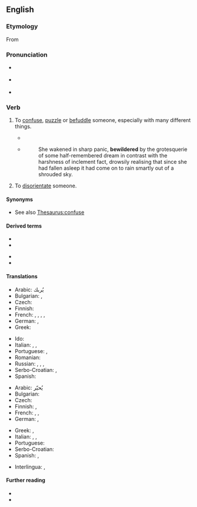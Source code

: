 ==English==

===Etymology===
From {{prefix|be|wilder|lang=en}}

===Pronunciation===
* {{a|UK}} {{IPA|/bɪˈwɪldə(ɹ)/|lang=en}}
* {{a|US}} {{IPA|/bɪˈwɪldəɹ/|lang=en}}
* {{rhymes|ɪldə(ɹ)|lang=en}}

===Verb===
{{en-verb}}

# {{lb|en|transitive}} To [[confuse]], [[puzzle]] or [[befuddle]] someone, especially with many different things.
#: {{ux|en|All the different possible options may '''bewilder''' us.}}
#* {{quote-journal
|lang=en
|date=June 18, 2018
|author=Phil McNulty
|title=Tunisia 1 - 2 England
|work=BBC Sport
|url=https://www.bbc.com/sport/football/44434276
|page=
|passage=It was remarkable that Tunisia reached half-time on level terms as they were often '''bewildered''' by England's pace and movement before being spared by their generosity in front of goal.}}
#* {{RQ:Vance Nobody|II}}
#*: She wakened in sharp panic, '''bewildered''' by the grotesquerie of some half-remembered dream in contrast with the harshness of inclement fact, drowsily realising that since she had fallen asleep it had come on to rain smartly out of a shrouded sky.
# {{lb|en|transitive}} To [[disorientate]] someone.
#: {{ux|en|Don't push me into that maze and '''bewilder''' me.}}

====Synonyms====
* See also [[Thesaurus:confuse]]

====Derived terms====
{{rel-top|Terms derived from ''bewilder''}}
* {{l|en|bewilderedly}}
* {{l|en|bewilderedness}}
{{rel-mid}}
* {{l|en|bewilderer}}
* {{l|en|bewilderment}}
{{rel-bottom}}

====Translations====
{{trans-top|confuse}}
* Arabic: يُربك
* Bulgarian: {{t+|bg|смущавам}}, {{t+|bg|озадачавам}}
* Czech: {{t|cs|zmást}}
* Finnish: {{t+|fi|hämmentää}}
* French: {{t+|fr|déconcerter}}, {{t+|fr|dérouter}}, {{t+|fr|abasourdir}}, {{t+|fr|confondre}}, {{t+|fr|désorienter}}
* German: {{t+|de|verwirren}}, {{t+|de|durcheinanderbringen}}
* Greek: {{t+|el|μπερδεύω|sc=Grek}}
{{trans-mid}}
* Ido: {{t+|io|konfuzeskar}}
* Italian: {{t+|it|confondere}}, {{t+|it|sconcertare}}, {{t|it|disorientare}}
* Portuguese: {{t+|pt|confundir}}, {{t+|pt|desconcertar}}
* Romanian: {{t|ro|a dezorienta}}
* Russian: {{t+|ru|смуща́ть}}, {{t+|ru|ста́вить в тупик}}, {{t+|ru|сбива́ть с толку}}, {{t|ru|приводи́ть в замеша́тельство}}
* Serbo-Croatian: {{t+|sh|zbúniti}}, {{t+|sh|smȅsti}}
* Spanish: {{t+|es|desconcertar}}
{{trans-bottom}}

{{trans-top|disorientate}}
* Arabic: يُحيّر
* Bulgarian: {{t+|bg|обърквам}}
* Czech: {{t|cs|dezorientovat}}
* Finnish: {{t+|fi|eksyttää}}, {{t+|fi|harhauttaa}}
* French: {{t+|fr|déconcerter}}, {{t+|fr|dérouter}}, {{t+|fr|abasourdir}}
* German: {{t+|de|verwirren}}, {{t+|de|durcheinanderbringen}}
{{trans-mid}}
* Greek: {{t+|el|σαστίζω|sc=Grek}}, {{t+|el|ζαλίζω|sc=Grek}}
* Italian: {{t|it|disorientare}}, {{t+|it|confondere}}, {{t+|it|sconcertare}}
* Portuguese: {{t+|pt|desorientar}}
* Serbo-Croatian: {{t+|sh|dezorijentírati}}
* Spanish: {{t+|es|desconcertar}}, {{t+|es|confundir}}
{{trans-bottom}}

{{checktrans-top}}
* Interlingua: {{t-check|ia|disconcertar}}, {{t-check|ia|confunder}}
{{trans-mid}}
{{trans-bottom}}

====Further reading====
* {{R:Webster 1913}}
* {{R:Century 1911}}